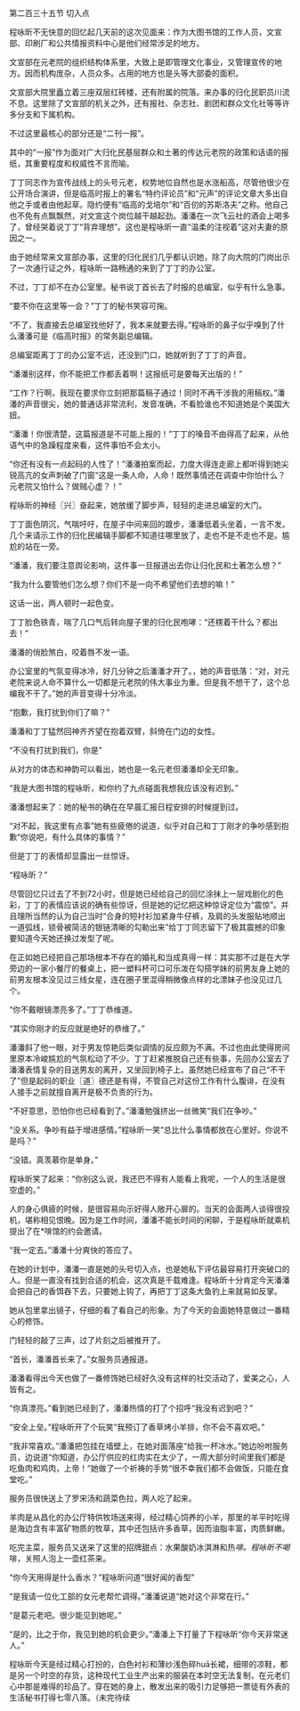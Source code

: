 

第二百三十五节 切入点

程咏昕不无快意的回忆起几天前的这次见面来：作为大图书馆的工作人员，文宣部、印刷厂和公共情报资料中心是他们经常涉足的地方。

文宣部在元老院的组织结构体系里，大致上是即管理文化事业，又管理宣传的地方。因而机构庞杂，人员众多。占用的地方也是头等大部委的面积。

文宣部大院里矗立着三座双层红砖楼，还有附属的院落。来办事的归化民职员川流不息。这里除了文宣部的机关之外，还有报社、杂志社、剧团和群众文化社等等许多分支和下属机构。

不过这里最核心的部分还是“二刊一报”。

其中的“一报”作为面对广大归化民基层群众和土著的传达元老院的政策和话语的报纸，其重要程度和权威性不言而喻。

丁丁同志作为宣传战线上的头号元老，权势地位自然也是水涨船高，尽管他很少在公开场合演讲，但是临高时报上的署名“特约评论员”和“元声”的评论文章大多出自他之手或者由他起草。隐约便有“临高的戈培尔”和“百仞的苏斯洛夫”之称。他自己也不免有点飘飘然，对文宣这个岗位越干越起劲。潘潘在一次飞云社的酒会上喝多了，曾经哭着说丁丁“背弃理想”。这也是程咏昕一直“温柔的注视着”这对夫妻的原因之一。

由于她经常来文宣部办事，这里的归化民们几乎都认识她，除了向大院的门岗出示了一次通行证之外，程咏昕一路畅通的来到了丁丁的办公室。

不过，丁丁却不在办公室里。秘书说丁首长去了时报的总编室，似乎有什么急事。

“要不你在这里等一会？”丁丁的秘书笑容可掬。

“不了，我直接去总编室找他好了，我本来就要去得。”程咏昕的鼻子似乎嗅到了什么潘潘可是《临高时报》的常务副总编辑。

总编室距离丁丁的办公室不远，还没到门口，她就听到了丁丁的声音。

“潘潘别这样，你不能把工作都丢着啊！这报纸可是要每天出版的！”

“工作？行啊，我现在要求你立刻把那篇稿子通过！同时不再干涉我的用稿权。”潘潘的声音很尖，她的普通话非常流利，发音准确，不看脸谁也不知道她是个美国大妞。

“潘潘！你很清楚，这篇报道是不可能上报的！”丁丁的嗓音不由得高了起来，从他语气中的急躁程度来看，这件事怕不会太小。

“你还有没有一点起码的人性了！”潘潘拍案而起，力度大得连走廊上都听得到她尖锐高亢的女声刺破了门窗“这是一条人命，人命！既然事情还在调查中你怕什么？元老院又怕什么？做贼心虚？！”

程咏昕的神经〖兴〗奋起来，她放缓了脚步声，轻轻的走进总编室的大门。

丁丁面色阴沉，气喘吁吁，在屋子中间来回的踱步，潘潘低着头坐着，一言不发。几个来请示工作的归化民编辑手脚都不知道往哪里放了，走也不是不走也不是。尴尬的站在一旁。

“潘潘，我们要注意舆论影响，这件事一旦报道出去你让归化民和土著怎么想？”

“我为什么要管他们怎么想？你们不是一向不希望他们去想的嘛！”

这话一出，两人顿时一起色变。

丁丁脸色铁青，喘了几口气后转向屋子里的归化民咆哮：“还楞着干什么？都出去！”

潘潘的俏脸煞白，咬着唇不发一语。

办公室里的气氛变得冰冷，好几分钟之后潘潘才开了。，她的声音低落：“对，对元老院来说人命不算什么一切都是元老院的伟大事业为重。但是我不想干了，这个总编我不干了。”她的声音变得十分冷淡。

“抱歉，我打扰到你们了嘛？”

潘潘和丁丁猛然回神齐齐望在抱着双臂，斜倚在门边的女性。

“不没有打扰到我们，你是”

从对方的体态和神韵可以看出，她也是一名元老但潘潘却全无印象。

“我是大图书馆的程咏昕，和你约了九点碰面我想我应该没有迟到。”

潘潘想起来了：她的秘书的确在在早晨汇报日程安排的时候提到过。

“对不起，我这里有点事”她有些疲倦的说道，似乎对自己和丁丁刚才的争吵感到抱歉“你说吧，有什么具体的事情？”

但是丁丁的表情却显露出一丝惊讶。

“程咏昕？”

尽管回忆只过去了不到72小时，但是她已经给自己的回忆涂抹上一层戏剧化的色彩，丁丁的表情应该说的确有些惊讶，但是她的记忆把这种惊讶定位为“震惊”。并且理所当然的认为自己当时“合身的短衬衫加紧身牛仔裤，及肩的头发服贴地顺出一道弧线，锁骨被简洁的银链清晰的勾勒出来”给丁丁同志留下了极其震撼的印象要知道今天她还换过发型了呢。

在正如她已经把自己那场根本不存在的婚礼和当成真得一样：其实那不过是在大学旁边的一家小餐厅的餐桌上，把一塑料杯可口可乐泼在勾搭学妹的前男友身上她的前男友根本没见过三线女星，连在圈子里混得稍微像点样的北漂妹子也没见过几个。

“你不戴眼镜漂亮多了。”丁丁恭维道。

“其实你刚才的反应就是绝好的恭维了。”

潘潘斜了他一眼，对于男友惊艳后类似调情的反应颇为不满。不过也由此使得房间里原本冷峻尴尬的气氛松动了不少。丁丁赶紧推脱自己还有些事，先回办公室去了潘潘表情复杂的目送男友的离开，又坐回到椅子上。虽然她已经宣布了自己“不干了”但是起码的职业〖道〗德还是有得，不管自己对这份工作有什么腹诽，在没有人接手之前就擅自离开是极不负责的行为。

“不好意思，恐怕你也已经看到了。”潘潘勉强挤出一丝微笑“我们在争吵。”

“没关系。争吵有益于增进感情。”程咏昕一笑“总比什么事情都放在心里好。你说不是吗？”

“没错。真羡慕你是单身。”

程咏昕笑了起来：“你别这么说，我还巴不得有人能看上我呢，一个人的生活是很空虚的。”

人的身心俱疲的时候，是很容易向示好得人敞开心扉的。当天的会面两人谈得很投机，堪称相见恨晚。因为是工作时间，潘潘不能长时间的闲聊，于是程咏昕就乘机提出了在*啡馆的约会邀请。

“我一定去。”潘潘十分爽快的答应了。

在她的计划中，潘潘一直是她的头号切入点，也是她私下评估最容易打开突破口的人。但是一直没有找到合适的机会，这次真是千载难逢。程咏昕十分肯定今天潘潘会把自己的香饵吞下去，只要她上钩了，再把丁丁这条大鱼钓上来就易如反掌。

她从包里拿出镜子，仔细的看了看自己的形象。为了今天的会面她特意做过一番精心的修饰。

门轻轻的敲了三声，过了片刻之后被推开了。

“首长，潘潘首长来了。”女服务员通报道。

潘潘看得出今天也做了一番修饰她已经好久没有这样的社交活动了，爱美之心，人皆有之。

“你真漂亮。”看到她已经到了，潘潘热情的打了个招呼“我没有迟到吧？”

“安全上垒。”程咏昕开了个玩笑“我预订了香草烤小羊排，你不会不喜欢吧。”

“我非常喜欢。”潘潘把包挂在墙壁上，在她对面落座“给我一杯冰水。”她边吩咐服务员，边说道“你知道，办公厅供应的红肉实在太少了，一周大部分时间里我们都是吃鱼肉和鸡肉，上帝！”她做了一个祈祷的手势“很不幸我们都不会做饭，只能在食堂吃。”

服务员很快送上了罗宋汤和蔬菜色拉，两人吃了起来。

羊肉是从昌化的办公厅特供牧场送来得，经过精心饲养的小羊，那里的羊平时吃得是海边含有丰富矿物质的牧草，其中还包括许多香草，因而油脂丰富，肉质鲜嫩。

吃完主菜，服务员又送来了这里的招牌甜点：水果酸奶冰淇淋和热*啡。程咏昕不喝*啡，关照人泡上一壶红茶来。

“你今天用得是什么香水？”程咏昕问道“很好闻的香型”

“是我请一位化工部的女元老帮忙调得。”潘潘说道“她对这个非常在行。”

“是葛元老吧。很少能见到她呢。”

“是的，比之于你，我见到她的机会更少。”潘潘上下打量了下程咏昕“你今天非常迷人。”

程咏昕今天是经过精心打扮的，白色衬衫和薄纱浅色碎huā长裙，细带的凉鞋，都是另一个时空的存货，这种现代工业生产出来的服装在本时空无法复制，在元老们心中那是难得的珍品了。穿在她的身上，散发出来的吸引力足够把一票徒有外表的生活秘书打得七零八落。（未完待续

